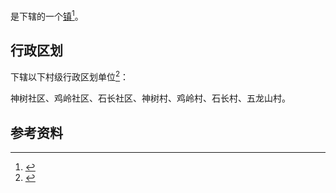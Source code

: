{{中国乡级行政区|23/07/81/105/000}}

'''{{PAGENAMEBASE}}'''是{{PRC admin/fullname|23/07/81/105/000|3}}下辖的一个[[行政建制镇|镇]]<ref>{{PRC admin/ref sgc|{{PRC admin/parent|23/07/81/105/000}}}}</ref>。

== 行政区划 ==
{{PAGENAMEBASE}}下辖以下村级行政区划单位<ref>{{PRC admin/ref sgc|23/07/81/105/000}}</ref>：

神树社区、鸡岭社区、石长社区、神树村、鸡岭村、石长村、五龙山村。

== 参考资料 ==
{{reflist}}

{{黑龙江行政区划小作品}}
{{PRC admin/navcat|23/07/81/105/000}}